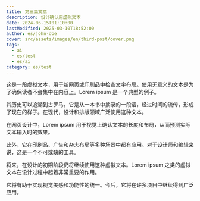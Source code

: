 ```yaml
---
title: 第三篇文章
description: 设计确认用虚拟文本
date: 2024-06-15T01:10:00
lastModified: 2025-03-10T18:52:00
author: es/john-doe
cover: src/assets/images/en/third-post/cover.png
tags:
  - ai
  - es/test
  - es/ai
category: es/test
---
```

这是一段虚拟文本，用于新网页或印刷品中检查文字布局。使用无意义的文本是为了确保读者不会集中在内容上。Lorem ipsum 是一个典型的例子。

其历史可以追溯到古罗马。它是从一本书中摘录的一段话，经过时间的流传，形成了现在的样子。在现代，设计和排版领域广泛使用这种文本。

在网页设计中，Lorem ipsum 用于视觉上确认文本的长度和布局，从而预测实际文本输入时的效果。

此外，它在印刷品、广告和杂志布局等多种场景中都有应用。对于设计师和编辑来说，这是一个不可或缺的工具。

将来，在设计的初期阶段仍将继续使用这种虚拟文本。Lorem ipsum 之类的虚拟文本在设计过程中起着非常重要的作用。

它将有助于实现视觉美感和功能性的统一。今后，它将在许多项目中继续得到广泛应用。
